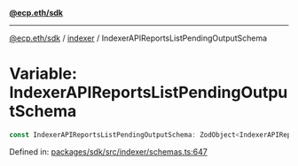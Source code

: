 [**@ecp.eth/sdk**](../../index.mdx)

***

[@ecp.eth/sdk](/sdk-reference/index.mdx) / [indexer](/sdk-reference/indexer/index.mdx) / IndexerAPIReportsListPendingOutputSchema

# Variable: IndexerAPIReportsListPendingOutputSchema

```ts
const IndexerAPIReportsListPendingOutputSchema: ZodObject<IndexerAPIReportsListPendingOutputSchemaType>;
```

Defined in: [packages/sdk/src/indexer/schemas.ts:647](https://github.com/ecp-eth/comments-monorepo/blob/main/packages/sdk/src/indexer/schemas.ts#L647)
